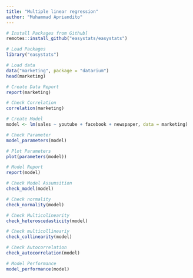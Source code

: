 ```yaml
---
title: "Multiple linear regression"
author: "Muhammad Apriandito"
---
```


```r
# Install Packages from Github]
remotes::install_github("easystats/easystats")
```

```r
# Load Packages
library("easystats")
```

```r
# Load data
data("marketing", package = "datarium")
head(marketing)
```

```r
# Create Data Report
report(marketing)
```

```r
# Check Correlation
correlation(marketing)
```

```r
# Create Model
model <- lm(sales ~ youtube + facebook + newspaper, data = marketing)
```

```r
# Check Parameter
model_parameters(model)
```

```r
# Plot Parameters
plot(parameters(model))
```

```r
# Model Report
report(model)
```

```r
# Check Model Assumsition
check_model(model)
```

```r
# Check normality
check_normality(model)
```

```r
# Check Multicolinearity
check_heteroscedasticity(model)
```

```r
# Check multicollineariy
check_collinearity(model)
```

```r
# Check Autocorrelation
check_autocorrelation(model)
```

```r
# Model Performance
model_performance(model)
```
